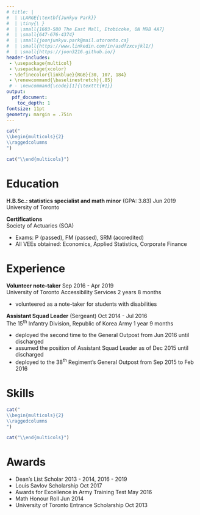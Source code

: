 ```yaml
---
# title: |
#  | \LARGE{\textbf{Junkyu Park}}
#  | \tiny{\ }
#  | \small{1603-580 The East Mall, Etobicoke, ON M9B 4A7}
#  | \small{647-676-4374}
#  | \small{joonjunkyu.park@mail.utoronto.ca}
#  | \small{https://www.linkedin.com/in/asdfzxcvjkl1/}
#  | \small{https://joon3216.github.io/}
header-includes:
 - \usepackage{multicol}
 - \usepackage{xcolor}
 - \definecolor{linkblue}{RGB}{30, 107, 184}
 - \renewcommand{\baselinestretch}{.85}
 # - \newcommand{\code}[1]{\texttt{#1}}
output: 
  pdf_document:
    toc_depth: 1
fontsize: 11pt
geometry: margin = .75in
---
```


<!-- Last updated: 2019-06-25 -->

<!-- \begingroup -->
<!-- \fontsize{10pt}{12pt} -->
<!-- \begin{verbatim} -->
<!-- 1603-580 The East Mall, Etobicoke, ON M9B 4A7   -->
<!-- 647-676-4374   -->
<!-- joonjunkyu.park@mail.utoronto.ca   -->
<!-- https://www.linkedin.com/in/asdfzxcvjkl1/   -->
<!-- https://joon3216.github.io/   -->
<!-- \end{verbatim} -->
<!-- \endgroup -->

```r
cat("
\\begin{multicols}{2}
\\raggedcolumns
")
```

\begin{minipage}{\linewidth}
\LARGE{\textbf{Junkyu Park}}
\end{minipage}

\begin{minipage}{\linewidth}
\begingroup
\fontsize{10pt}{10pt}
\texttt{1603-580 The East Mall, Etobicoke, ON M9B 4A7}

\texttt{647-676-4374}

\texttt{joonjunkyu.park@mail.utoronto.ca}

\texttt{\textcolor{linkblue}{\url{https://www.linkedin.com/in/asdfzxcvjkl1/}}}

\texttt{\textcolor{linkblue}{\url{https://joon3216.github.io/}}}
\endgroup
\end{minipage}


```r
cat("\\end{multicols}")
```


# Education

**H.B.Sc.: statistics specialist and math minor** (GPA: 3.83) \hspace*{\fill} Jun 2019  
University of Toronto  

\smallskip

**Certifications**  
Society of Actuaries (SOA)

* Exams: P (passed), FM (passed), SRM (accredited)
* All VEEs obtained: Economics, Applied Statistics, Corporate Finance


# Experience

**Volunteer note-taker** \hspace*{\fill} Sep 2016 - Apr 2019  
University of Toronto Accessibility Services \hspace*{\fill} 2 years 8 months

* volunteered as a note-taker for students with disabilities

\smallskip

**Assistant Squad Leader** (Sergeant) \hspace*{\fill} Oct 2014 - Jul 2016  
The 15^th^ Infantry Division, Republic of Korea Army \hspace*{\fill} 1 year 9 months

* deployed the second time to the General Outpost from Jun 2016 until discharged
* assumed the position of Assistant Squad Leader as of Dec 2015 until discharged
* deployed to the 38^th^ Regiment's General Outpost from Sep 2015 to Feb 2016


# Skills

```r
cat("
\\begin{multicols}{2}
\\raggedcolumns
")
```

\begin{minipage}{.99\linewidth}
\textbf{Data analysis}
\begin{itemize}
  \item Data manipulation
  \begin{itemize}
    \item aggregating, reshaping, and tidying
  \end{itemize}
  \item Data visualization
  \item Regression analysis
  \item Statistical computations
  \item Quantitative methods
\end{itemize}

\bigskip

\textbf{Languages}: English, Korean

\bigskip

\textbf{Technical}: Git, Google Analytics
\end{minipage}

\begin{minipage}{.99\linewidth}
\textbf{Programming}
\begin{itemize}
  \item Some knowledge of HTML and CSS
  \begin{itemize}
    \item currently maintaining \textcolor{linkblue}{\href{https://joon3216.github.io/}{joon3216.github.io}}
  \end{itemize}
  \item SQL (moderately familiar)
    \begin{itemize}
      \item able to use keywords such as \texttt{unnest}, \texttt{array}, and \texttt{information\_schema}
      \item able to join tables and write subqueries
    \end{itemize}
  \item Python (competent)
  \item R (proficient)
    \begin{itemize}
      \item currently maintaining \textcolor{linkblue}{\href{https://github.com/joon3216/funpark}{\texttt{funpark} package}}
    \end{itemize}
\end{itemize}
\end{minipage}

```r
cat("\\end{multicols}")
```


# Awards

* Dean's List Scholar \hspace*{\fill} 2013 - 2014, 2016 - 2019
* Louis Savlov Scholarship \hspace*{\fill} Oct 2017
* Awards for Excellence in Army Training Test \hspace*{\fill} May 2016
* Math Honour Roll \hspace*{\fill} Jun 2014
* University of Toronto Entrance Scholarship \hspace*{\fill} Oct 2013











